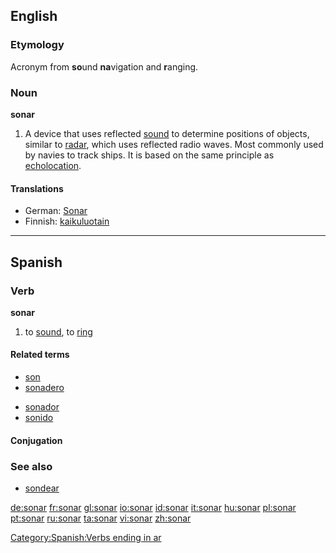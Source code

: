 {{see|Sonar|soñar}}
==English==

===Etymology===
{{wikipedia}}
Acronym from '''so'''und '''na'''vigation and '''r'''anging.

===Noun===
'''sonar'''

# A device that uses reflected [[sound]] to determine positions of objects, similar to [[radar]], which uses reflected radio waves.   Most commonly used by navies to track ships.  It is based on the same principle as [[echolocation]].

====Translations====
*German: [[Sonar]] {{n}}
*Finnish: [[kaikuluotain]]

----

==Spanish==

===Verb===
'''sonar'''

# to [[sound]], to [[ring]]

====Related terms====
{{top}}
*[[son]]
*[[sonadero]]
{{mid}}
*[[sonador]]
*[[sonido]]
{{bottom}}

====Conjugation====
{{es-conj-ar (o-ue)|s|n}}

===See also===
*[[sondear]]

[[Category:Spanish:Verbs ending in ar]]

[[de:sonar]]
[[fr:sonar]]
[[gl:sonar]]
[[io:sonar]]
[[id:sonar]]
[[it:sonar]]
[[hu:sonar]]
[[pl:sonar]]
[[pt:sonar]]
[[ru:sonar]]
[[ta:sonar]]
[[vi:sonar]]
[[zh:sonar]]